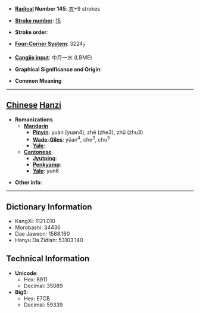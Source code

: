 * '''[[Wiktionary:Chinese radical index| Radical]] Number 145''': [[Wiktionary:Chinese radical index 衣|衣]]+9 strokes

* '''[[Wiktionary:Chinese total strokes index|Stroke number]]''': [[Wiktionary:Chinese total strokes index 15|15]]

* '''Stroke order''': 

* '''[[Wiktionary:Chinese four corner index|Four-Corner System]]''': 3224<sub>7</sub>

* '''[[Wiktionary:Chinese Cangjie index|Cangjie input]]''': 中月一水 (LBME)

* '''Graphical Significance and Origin''': 

* '''Common Meaning'''

----

== [[Chinese]] [[Hanzi]] ==

* '''Romanizations'''
** '''[[Mandarin]]'''
*** '''[[Pinyin]]''': yuàn (yuan4), zhě (zhe3), zhǔ (zhu3)
*** '''[[Wade-Giles]]''': yüan<sup>4</sup>, che<sup>3</sup>, chu<sup>3</sup>
*** '''[[Yale]]''': 
** '''[[Cantonese]]'''
*** '''[[Jyutping]]''':
*** '''[[Penkyamp]]''': 
*** '''[[Yale]]''': yun6

* '''Other info''': 

----

== Dictionary Information ==

* KangXi: 1121.010
* Morobashi: 34436
* Dae Jaweon: 1588.160
* Hanyu Da Zidian: 53103.140

== Technical Information ==

* '''Unicode''':
** Hex: 8911
** Decimal: 35089
* '''Big5''':
** Hex: E7CB
** Decimal: 59339
